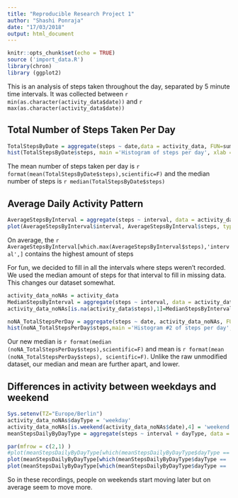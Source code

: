 ```yaml
---
title: "Reproducible Research Project 1"
author: "Shashi Ponraja"
date: "17/03/2018"
output: html_document
---
```


```r
knitr::opts_chunk$set(echo = TRUE)
source ('import_data.R')
library(chron)
library (ggplot2)

```


This is an analysis of steps taken throughout the day, separated by 5 minute time intervals. It was collected between `r min(as.character(activity_data$date))` and `r max(as.character(activity_data$date))`


## Total Number of Steps Taken Per Day


```r
TotalStepsByDate = aggregate(steps ~ date,data = activity_data, FUN=sum)
hist(TotalStepsByDate$steps, main ='Histogram of steps per day', xlab = 'Steps per day')

```

The mean number of steps taken per day is `r format(mean(TotalStepsByDate$steps),scientific=F)` and the median number of steps is `r median(TotalStepsByDate$steps)`

## Average Daily Activity Pattern

```r
AverageStepsByInterval = aggregate(steps ~ interval, data = activity_data, FUN = mean)
plot(AverageStepsByInterval$interval, AverageStepsByInterval$steps, type="l", xlab = '24hour time', ylab = 'steps taken', main = 'Average steps taken during the day')
```

On average, the `r AverageStepsByInterval[which.max(AverageStepsByInterval$steps),'interval',]` contains the highest amount of steps


For fun, we decided to fill in all the intervals where steps weren't recorded. We used the median amount of steps for that interval to fill in missing data. This changes our dataset somewhat.


```r
activity_data_noNAs = activity_data
MedianStepsByInterval = aggregate(steps ~ interval, data = activity_data, FUN = median)
activity_data_noNAs[is.na(activity_data$steps),1]=MedianStepsByInterval[which(AverageStepsByInterval$'interval' == activity_data[is.na(activity_data$steps),3]),2]

noNA_TotalStepsPerDay = aggregate(steps ~ date, activity_data_noNAs, FUN = sum)
hist(noNA_TotalStepsPerDay$steps,main ='Histogram #2 of steps per day', xlab = 'Steps per day')


```

Our new median is `r format(median (noNA_TotalStepsPerDay$steps),scientific=F)` and mean is `r format(mean (noNA_TotalStepsPerDay$steps), scientific=F)`. Unlike the raw unmodified dataset, our median and mean are further apart, and lower. 

## Differences in activity between weekdays and weekend


```r
Sys.setenv(TZ="Europe/Berlin")
activity_data_noNAs$dayType = 'weekday'
activity_data_noNAs[is.weekend(activity_data_noNAs$date),4] = 'weekend'
meanStepsDailyByDayType = aggregate(steps ~ interval + dayType, data = activity_data_noNAs,FUN=mean)

par(mfrow = c(2,1) )
#plot(meanStepsDailyByDayType[which(meanStepsDailyByDayType$dayType == 'weekday'),], )
plot(meanStepsDailyByDayType[which(meanStepsDailyByDayType$dayType == 'weekday'),]$interval, meanStepsDailyByDayType[which(meanStepsDailyByDayType$dayType == 'weekday'),]$steps, type="l", xlab = '24hour time', ylab = 'steps taken', main = 'Average steps taken during a weekday')
plot(meanStepsDailyByDayType[which(meanStepsDailyByDayType$dayType == 'weekend'),]$interval, meanStepsDailyByDayType[which(meanStepsDailyByDayType$dayType == 'weekend'),]$steps, type="l", xlab = '24hour time', ylab = 'steps taken', main = 'Average steps taken during a weekend')
```







So in these recordings, people on weekends start moving later but on average seem to move more.